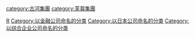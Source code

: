 {{Catmore}}
{{Commonscat|Mizuho Financial Group}}

[[Category:日本金融控股公司|R]]
[[category:古河集團|category:古河集團]]
[[category:芙蓉集團|category:芙蓉集團]]
[[Category:以金融公司命名的分类|Category:以金融公司命名的分类]]
[[Category:以日本公司命名的分类|Category:以日本公司命名的分类]]
[[Category:以综合企业公司命名的分类|Category:以综合企业公司命名的分类]]